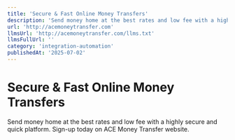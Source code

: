 ```yaml
---
title: 'Secure & Fast Online Money Transfers'
description: 'Send money home at the best rates and low fee with a highly secure and quick platform. Sign-up today on ACE Money Transfer website.'
url: 'http://acemoneytransfer.com'
llmsUrl: 'http://acemoneytransfer.com/llms.txt'
llmsFullUrl: ''
category: 'integration-automation'
publishedAt: '2025-07-02'
---
```


# Secure & Fast Online Money Transfers

Send money home at the best rates and low fee with a highly secure and quick platform. Sign-up today on ACE Money Transfer website.
